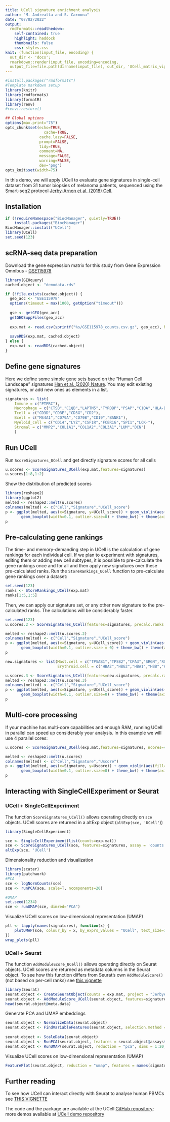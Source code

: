 ```yaml
---
title: UCell signature enrichment analysis
author: "M. Andreatta and S. Carmona"
date: "07/02/2022"
output:
  rmdformats::readthedown:
    self-contained: true
    highlight: haddock
    thumbnails: false
    css: styles.css
knit: (function(input_file, encoding) {
  out_dir <- 'docs';
  rmarkdown::render(input_file, encoding=encoding,
  output_file=file.path(dirname(input_file), out_dir, 'UCell_matrix_vignette.html'))})
---
```


```r
#install.packages("rmdformats")
#Template markdown setup
library(knitr)
library(rmdformats)
library(formatR)
library(renv)
#renv::restore()

## Global options
options(max.print="75")
opts_chunk$set(echo=TRUE,
	             cache=TRUE,
               cache.lazy=FALSE,
               prompt=FALSE,
               tidy=TRUE,
               comment=NA,
               message=FALSE,
               warning=FALSE,
               dev='png')
opts_knit$set(width=75)

```

In this demo, we will apply UCell to evaluate gene signatures in single-cell dataset from 31 tumor biopsies of melanoma patients, sequenced using the Smart-seq2 protocol [Jerby-Arnon et al. (2018) Cell](https://pubmed.ncbi.nlm.nih.gov/30388455/).

## Installation

```r
if (!requireNamespace("BiocManager", quietly=TRUE))
    install.packages("BiocManager")
BiocManager::install("UCell")
library(UCell)
set.seed(123)
```

## scRNA-seq data preparation

Download the gene expression matrix for this study from Gene Expression Omnibus - [GSE115978](https://www.ncbi.nlm.nih.gov/geo/query/acc.cgi?acc=GSE115978)

```r
library(GEOquery)
cached.object <- "demodata.rds"

if (!file.exists(cached.object)) {
  geo_acc <- "GSE115978"
  options(timeout = max(1000, getOption("timeout")))
  
  gse <- getGEO(geo_acc)
  getGEOSuppFiles(geo_acc)
  
  exp.mat <- read.csv(sprintf("%s/GSE115978_counts.csv.gz", geo_acc), header=T, row.names=1, sep=",")
  
  saveRDS(exp.mat, cached.object)
} else {
  exp.mat <- readRDS(cached.object)
}
```

## Define gene signatures

Here we define some simple gene sets based on the "Human Cell Landscape" signatures [Han et al. (2020) Nature](https://www.nature.com/articles/s41586-020-2157-4). You may edit existing signatures, or add new ones as elements in a list.
```r
signatures <- list(
    Immune = c("PTPRC"),
    Macrophage = c("CTSB","C1QB","LAPTM5","TYROBP","PSAP","C1QA","HLA-DRA","CTSD","NPC2","FCER1G"),
    Tcell = c("CD3D","CD3E","CD3G","CD2"),
    Bcell = c("MS4A1","CD79A","CD79B","CD19","BANK1"),
    Myeloid_cell = c("CD14","LYZ","CSF1R","FCER1G","SPI1","LCK-"),
    Stromal = c("MMP2","COL1A1","COL1A2","COL3A1","LUM","DCN")
    )
```

## Run UCell

Run `ScoreSignatures_UCell` and get directly signature scores for all cells
```r
u.scores <- ScoreSignatures_UCell(exp.mat,features=signatures)
u.scores[1:8,1:2]
```

Show the distribution of predicted scores
```r
library(reshape2)
library(ggplot2)
melted <- reshape2::melt(u.scores)
colnames(melted) <- c("Cell","Signature","UCell_score")
p <- ggplot(melted, aes(x=Signature, y=UCell_score)) + geom_violin(aes(fill=Signature), scale = "width") +
       geom_boxplot(width=0.1, outlier.size=0) + theme_bw() + theme(axis.text.x=element_blank())
p
```

## Pre-calculating gene rankings

The time- and memory-demanding step in UCell is the calculation of gene rankings for each individual cell. If we plan to experiment with signatures, editing them or adding new cell subtypes, it is possible to pre-calculate the gene rankings once and for all and then apply new signatures over these pre-calculated ranks. Run the `StoreRankings_UCell` function to pre-calculate gene rankings over a dataset:
```r
set.seed(123)
ranks <- StoreRankings_UCell(exp.mat)
ranks[1:5,1:5]
```

Then, we can apply our signature set, or any other new signature to the pre-calculated ranks. The calculations will be considerably faster.
```r
set.seed(123)
u.scores.2 <- ScoreSignatures_UCell(features=signatures, precalc.ranks = ranks)

melted <- reshape2::melt(u.scores.2)
colnames(melted) <- c("Cell","Signature","UCell_score")
p <- ggplot(melted, aes(x=Signature, y=UCell_score)) + geom_violin(aes(fill=Signature), scale = "width") +
       geom_boxplot(width=0.1, outlier.size = 0) + theme_bw() + theme(axis.text.x=element_blank())
p
```

```r

new.signatures <- list(Mast.cell = c("TPSAB1","TPSB2","CPA3","SRGN","RGS2","RGS1","NFKBIA","GLUL","VIM","ANXA1"),
                       Erythroid.cell = c("HBA2","HBG2","HBA1","HBB","HBG1","AHSP","ALAS2","SLC25A37","HBM"))

u.scores.3 <- ScoreSignatures_UCell(features=new.signatures, precalc.ranks = ranks)
melted <- reshape2::melt(u.scores.3)
colnames(melted) <- c("Cell","Signature","UCell_score")
p <- ggplot(melted, aes(x=Signature, y=UCell_score)) + geom_violin(aes(fill=Signature), scale = "width") +
       geom_boxplot(width=0.1, outlier.size=0) + theme_bw() + theme(axis.text.x=element_blank())
p

```

## Multi-core processing

If your machine has multi-core capabilities and enough RAM, running UCell in parallel can speed up considerably your analysis. In this example we will use 4 parallel cores:

```r
u.scores <- ScoreSignatures_UCell(exp.mat,features=signatures, ncores=4)

melted <- reshape2::melt(u.scores)
colnames(melted) <- c("Cell","Signature","Uscore")
p <- ggplot(melted, aes(x=Signature, y=Uscore)) + geom_violin(aes(fill=Signature), scale = "width") +
       geom_boxplot(width=0.1, outlier.size=0) + theme_bw() + theme(axis.text.x=element_blank())
p
```


## Interacting with SingleCellExperiment or Seurat

### UCell + SingleCellExperiment

The function `ScoreSignatures_UCell()` allows operating directly on `sce` objects. UCell scores are returned in a altExp object (`altExp(sce, 'UCell'`))
```r
library(SingleCellExperiment)

sce <- SingleCellExperiment(list(counts=exp.mat))
sce <- ScoreSignatures_UCell(sce, features=signatures, assay = 'counts', name=NULL, ncores=4)
altExp(sce, 'UCell')
```

Dimensionality reduction and visualization
```r
library(scater)
library(patchwork)
#PCA
sce <- logNormCounts(sce)
sce <- runPCA(sce, scale=T, ncomponents=20)

#UMAP
set.seed(1234)
sce <- runUMAP(sce, dimred="PCA")
```

Visualize UCell scores on low-dimensional representation (UMAP)
```r
pll <- lapply(names(signatures), function(x) {
    plotUMAP(sce, colour_by = x, by_exprs_values = "UCell", text_size=10)
})
wrap_plots(pll)
```

### UCell + Seurat

The function `AddModuleScore_UCell()` allows operating directly on Seurat objects. UCell scores are returned as metadata columns in the Seurat object. To see how this function differs from Seurat's own `AddModuleScore()` (not based on per-cell ranks) see [this vignette](https://carmonalab.github.io/UCell_demo/UCell_Seurat_vignette.html)
```r
library(Seurat)
seurat.object <- CreateSeuratObject(counts = exp.mat, project = "JerbyArnon")
seurat.object <- AddModuleScore_UCell(seurat.object, features=signatures, name=NULL, ncores=4)
head(seurat.object@meta.data)
```

Generate PCA and UMAP embeddings
```r
seurat.object <- NormalizeData(seurat.object)
seurat.object <- FindVariableFeatures(seurat.object, selection.method = "vst", nfeatures = 500)
  
seurat.object <- ScaleData(seurat.object)
seurat.object <- RunPCA(seurat.object, features = seurat.object@assays$RNA@var.features, npcs = 20) 
seurat.object <- RunUMAP(seurat.object, reduction = "pca", dims = 1:20, seed.use=123)
```

Visualize UCell scores on low-dimensional representation (UMAP)
```r
FeaturePlot(seurat.object, reduction = "umap", features = names(signatures), ncol=3, order=T)
```


## Further reading

To see how UCell can interact directly with Seurat to analyse human PBMCs see [THIS VIGNETTE](https://carmonalab.github.io/UCell_demo/UCell_Seurat_vignette.html)

The code and the package are available at the UCell [GitHub repository](https://github.com/carmonalab/UCell); more demos available at [UCell demo repository](https://github.com/carmonalab/UCell_demo)



